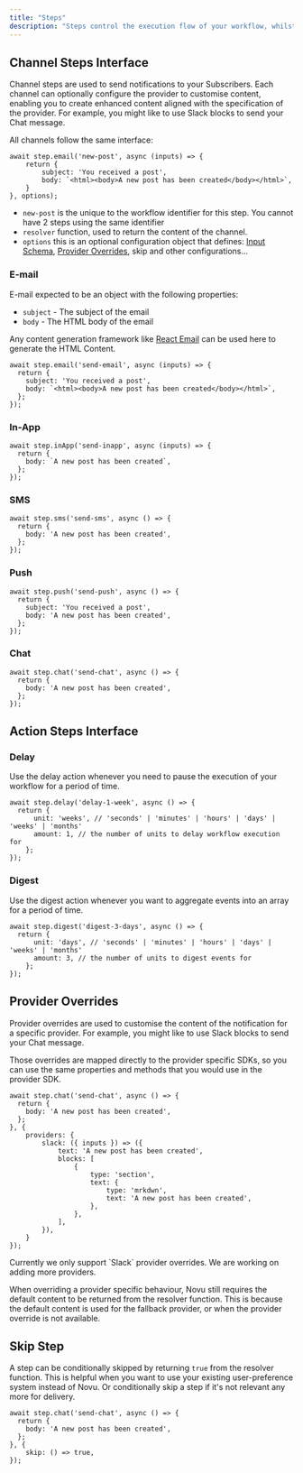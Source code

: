 ```yaml
---
title: "Steps"
description: "Steps control the execution flow of your workflow, whilst Novu provides the context of your notification delivery events back into the Workflow execution context."
---
```


## Channel Steps Interface

Channel steps are used to send notifications to your Subscribers. Each channel can optionally configure the provider to customise content, enabling you to create enhanced content aligned with the specification of the provider. For example, you might like to use Slack blocks to send your Chat message.

All channels follow the same interface:

```tsx
await step.email('new-post', async (inputs) => {
    return {
        subject: 'You received a post',
        body: `<html><body>A new post has been created</body></html>`,
    }
}, options);
```

- `new-post` is the unique to the workflow identifier for this step. You cannot have 2 steps using the same identifier
- `resolver` function, used to return the content of the channel.
- `options` this is an optional configuration object that defines: [Input Schema](/echo/concepts/inputs), [Provider Overrides](#provider-overrides), skip and other configurations...

### E-mail

E-mail expected to be an object with the following properties:
- `subject` - The subject of the email
- `body` - The HTML body of the email

Any content generation framework like [React Email](/echo/integrations/react-email) can be used here to generate the HTML Content.

```tsx
await step.email('send-email', async (inputs) => {
  return {
    subject: 'You received a post',
    body: `<html><body>A new post has been created</body></html>`,
  };
});
```

### In-App

```tsx
await step.inApp('send-inapp', async (inputs) => {
  return {
    body: `A new post has been created`,
  };
});
```

### SMS

```tsx
await step.sms('send-sms', async () => {
  return {
    body: 'A new post has been created',
  };
});
```

### Push

```tsx
await step.push('send-push', async () => {
  return {
    subject: 'You received a post',
    body: 'A new post has been created',
  };
});
```

### Chat

```tsx
await step.chat('send-chat', async () => {
  return {
    body: 'A new post has been created',
  };
});
```

## Action Steps Interface

### Delay

Use the delay action whenever you need to pause the execution of your workflow for a period of time.

```tsx
await step.delay('delay-1-week', async () => {
  return {
	  unit: 'weeks', // 'seconds' | 'minutes' | 'hours' | 'days' | 'weeks' | 'months'
	  amount: 1, // the number of units to delay workflow execution for
	};
});
```

### Digest

Use the digest action whenever you want to aggregate events into an array for a period of time.

```tsx
await step.digest('digest-3-days', async () => {
  return {
	  unit: 'days', // 'seconds' | 'minutes' | 'hours' | 'days' | 'weeks' | 'months'
	  amount: 3, // the number of units to digest events for
	};
});
```

## Provider Overrides

Provider overrides are used to customise the content of the notification for a specific provider. For example, you might like to use Slack blocks to send your Chat message.

Those overrides are mapped directly to the provider specific SDKs, so you can use the same properties and methods that you would use in the provider SDK.

```tsx
await step.chat('send-chat', async () => {
  return {
    body: 'A new post has been created',
  };
}, {
    providers: {
        slack: ({ inputs }) => ({
            text: 'A new post has been created',
            blocks: [
                {
                    type: 'section',
                    text: {
                        type: 'mrkdwn',
                        text: 'A new post has been created',
                    },
                },
            ],
        }),
    }
});
```

<Info>
    Currently we only support `Slack` provider overrides. We are working on adding more providers.
</Info>

When overriding a provider specific behaviour, Novu still requires the default content to be returned from the resolver function.
This is because the default content is used for the fallback provider, or when the provider override is not available.

## Skip Step

A step can be conditionally skipped by returning `true` from the resolver function. This is helpful when you want to use your existing user-preference system instead of Novu.
Or conditionally skip a step if it's not relevant any more for delivery.

```tsx
await step.chat('send-chat', async () => {
  return {
    body: 'A new post has been created',
  };
}, {
    skip: () => true,
});
```
